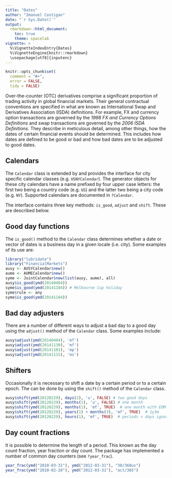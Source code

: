 ```yaml
---
title: "Dates"
author: "Imanuel Costigan"
date: "`r Sys.Date()`"
output: 
  rmarkdown::html_document:
    toc: true
    theme: spacelab
vignette: >
  %\VignetteIndexEntry{Dates}
  %\VignetteEngine{knitr::rmarkdown}
  \usepackage[utf8]{inputenc}
---
```


```r
knitr::opts_chunk$set(
  comment = "#>",
  error = FALSE,
  tidy = FALSE)
```

Over-the-counter (OTC) derivatives comprise a significant proportion of trading activity in global financial markets. Their general contractual conventions are specified in what are known as International Swap and Derivatives Association (ISDA) definitions. For example, FX and currency option transactions are governed by the *1998 FX and Currency Options Definitions* and swap transactions are governed by the *2006 ISDA Definitions*. They describe in meticulous detail, among other things, how the dates of certain financial events should be determined. This includes how dates are defined to be good or bad and how bad dates are to be adjusted to good dates.

## Calendars

The `Calendar` class is extended by and provides the interface for city specific
calendar classes (e.g. `USNYCalendar`). The generator objects for these city 
calendars have a name prefixed by four upper case letters: the first two being a 
country code (e.g. `US`) and the latter two being a city code (e.g. `NY`). 
Supported calendars are documented in `?Calendar`.

The interface contains three key methods: `is_good`, `adjust` and `shift`. These
are described below.

## Good day functions

The `is_good()` method to the `Calendar` class determines whether a date or vector of dates is a business day in a given locale (i.e. city). Some examples of its use are:

```r
library("lubridate")
library("FinancialMarkets")
ausy <- AUSYCalendar$new()
aume <- AUMECalendar$new()
syme <- JointCalendar$new(list(ausy, aume), all)
ausy$is_good(ymd(20140404))
syme$is_good(ymd(20141104)) # Melbourne Cup holiday
syme$rule <- any
syme$is_good(ymd(20141104))
```

## Bad day adjusters

There are a number of different ways to adjust a bad day to a good day using the `adjust()` method of the `Calendar` class. Some examples include:

```r
ausy$adjust(ymd(20140404), 'mf')
ausy$adjust(ymd(20141130), 'mf')
ausy$adjust(ymd(20141101), 'mp')
ausy$adjust(ymd(20141115), 'ms')
```

## Shifters

Occasionally it is necessary to shift a date by a certain period or to a certain epoch. The can be done by using the `shift()` method of the `Calendar` class. 

```r
ausy$shift(ymd(20120229), days(2), 'u', FALSE) # two good days
ausy$shift(ymd(20120229), months(1), 'u', FALSE) # one month
ausy$shift(ymd(20120229), months(1), 'mf', TRUE)  # one month with EOM rule
ausy$shift(ymd(20120229), years(1) + months(3), 'mf', TRUE)  # 1y3m
ausy$shift(ymd(20120229), hours(1), 'mf', TRUE)  # periods < days ignored. 
```

## Day count fractions

It is possible to determine the length of a period. This known as the day count fraction, year fraction or day count. The package has implemented a number of common day counters (see `?year_frac`).

```r
year_frac(ymd("2010-03-31"), ymd("2012-03-31"), "30/360us")
year_frac(ymd("2010-02-28"), ymd("2012-03-31"), "act/365")
```
